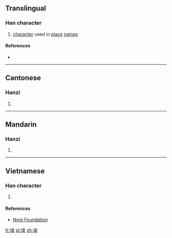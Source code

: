 ==Translingual==

===Han character===
{{Han char|rn=32|rad=土|as=08|sn=11|four=4414<sub>7</sub>|canj=土土金水 (GGCE)|ids=⿰[[土]][[夌]]}}

# [[character]] used in [[place]] [[name]]s

====References====
* {{Han ref|kx=0232.181|hdz=10449.020|uh=580E|ud=22542|bh=D4C2|bd=54466}}

----

==Cantonese==

===Hanzi===
{{yue-hanzi|jyut=|y=ling4}}

# {{defn|lang=yue|sort=土08}}

----

==Mandarin==

===Hanzi===
{{cmn-hanzi|pin=[[lèng]] ([[leng4]])|wg=leng<sup>4</sup>}}

# {{defn|lang=cmn|sort=土08}}

----

==Vietnamese==

===Han character===
{{vi-hantu|[[lăng]]|rs=土08}}

# {{defn|lang=vi|sort=土08}}

====References====
*[http://nomfoundation.org/common/nom_details.php?codepoint=580e Nom Foundation]

[[fr:堎]]
[[pl:堎]]
[[zh:堎]]